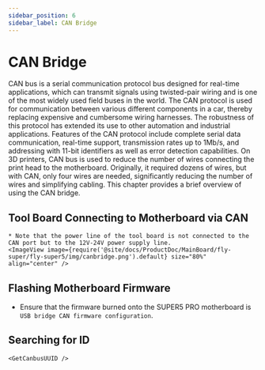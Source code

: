 ```yaml
---
sidebar_position: 6
sidebar_label: CAN Bridge
---
```








# CAN Bridge

CAN bus is a serial communication protocol bus designed for real-time applications, which can transmit signals using twisted-pair wiring and is one of the most widely used field buses in the world. The CAN protocol is used for communication between various different components in a car, thereby replacing expensive and cumbersome wiring harnesses. The robustness of this protocol has extended its use to other automation and industrial applications. Features of the CAN protocol include complete serial data communication, real-time support, transmission rates up to 1Mb/s, and addressing with 11-bit identifiers as well as error detection capabilities.
On 3D printers, CAN bus is used to reduce the number of wires connecting the print head to the motherboard. Originally, it required dozens of wires, but with CAN, only four wires are needed, significantly reducing the number of wires and simplifying cabling.
This chapter provides a brief overview of using the CAN bridge.

## Tool Board Connecting to Motherboard via CAN

    * Note that the power line of the tool board is not connected to the CAN port but to the 12V-24V power supply line.
    <ImageView image={require('@site/docs/ProductDoc/MainBoard/fly-super/fly-super5/img/canbridge.png').default} size="80%" align="center" />


## Flashing Motherboard Firmware

* Ensure that the firmware burned onto the SUPER5 PRO motherboard is `USB bridge CAN firmware configuration`.


## Searching for ID

    <GetCanbusUUID />